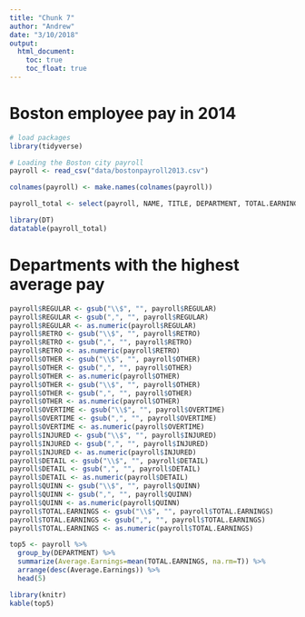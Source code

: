 ```yaml
---
title: "Chunk 7"
author: "Andrew"
date: "3/10/2018"
output:
  html_document: 
    toc: true
    toc_float: true
---
```



# Boston employee pay in 2014

```r
# load packages
library(tidyverse)

# Loading the Boston city payroll
payroll <- read_csv("data/bostonpayroll2013.csv")

colnames(payroll) <- make.names(colnames(payroll))

payroll_total <- select(payroll, NAME, TITLE, DEPARTMENT, TOTAL.EARNINGS)
```

```r
library(DT)
datatable(payroll_total)

```

# Departments with the highest average pay

```r
payroll$REGULAR <- gsub("\\$", "", payroll$REGULAR)
payroll$REGULAR <- gsub(",", "", payroll$REGULAR)
payroll$REGULAR <- as.numeric(payroll$REGULAR)
payroll$RETRO <- gsub("\\$", "", payroll$RETRO)
payroll$RETRO <- gsub(",", "", payroll$RETRO)
payroll$RETRO <- as.numeric(payroll$RETRO)
payroll$OTHER <- gsub("\\$", "", payroll$OTHER)
payroll$OTHER <- gsub(",", "", payroll$OTHER)
payroll$OTHER <- as.numeric(payroll$OTHER)
payroll$OTHER <- gsub("\\$", "", payroll$OTHER)
payroll$OTHER <- gsub(",", "", payroll$OTHER)
payroll$OTHER <- as.numeric(payroll$OTHER)
payroll$OVERTIME <- gsub("\\$", "", payroll$OVERTIME)
payroll$OVERTIME <- gsub(",", "", payroll$OVERTIME)
payroll$OVERTIME <- as.numeric(payroll$OVERTIME)
payroll$INJURED <- gsub("\\$", "", payroll$INJURED)
payroll$INJURED <- gsub(",", "", payroll$INJURED)
payroll$INJURED <- as.numeric(payroll$INJURED)
payroll$DETAIL <- gsub("\\$", "", payroll$DETAIL)
payroll$DETAIL <- gsub(",", "", payroll$DETAIL)
payroll$DETAIL <- as.numeric(payroll$DETAIL)
payroll$QUINN <- gsub("\\$", "", payroll$QUINN)
payroll$QUINN <- gsub(",", "", payroll$QUINN)
payroll$QUINN <- as.numeric(payroll$QUINN)
payroll$TOTAL.EARNINGS <- gsub("\\$", "", payroll$TOTAL.EARNINGS)
payroll$TOTAL.EARNINGS <- gsub(",", "", payroll$TOTAL.EARNINGS)
payroll$TOTAL.EARNINGS <- as.numeric(payroll$TOTAL.EARNINGS)
```

```r
top5 <- payroll %>%
  group_by(DEPARTMENT) %>%
  summarize(Average.Earnings=mean(TOTAL.EARNINGS, na.rm=T)) %>%
  arrange(desc(Average.Earnings)) %>%
  head(5)

```

```r
library(knitr)
kable(top5)
```